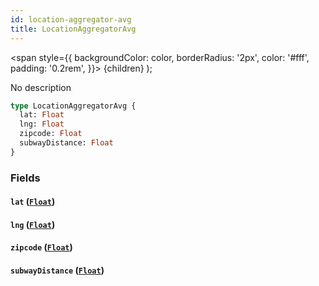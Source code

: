 ```yaml
---
id: location-aggregator-avg
title: LocationAggregatorAvg
---
```


<span
style={{
      backgroundColor: color,
      borderRadius: '2px',
      color: '#fff',
      padding: '0.2rem',
    }}>
{children}
</span>
);

No description

```graphql
type LocationAggregatorAvg {
  lat: Float
  lng: Float
  zipcode: Float
  subwayDistance: Float
}
```

### Fields

#### `lat` ([`Float`](/v1/scalars/float))

#### `lng` ([`Float`](/v1/scalars/float))

#### `zipcode` ([`Float`](/v1/scalars/float))

#### `subwayDistance` ([`Float`](/v1/scalars/float))
